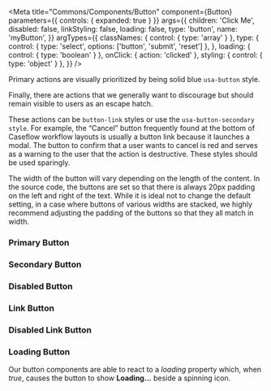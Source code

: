 


<Meta
  title="Commons/Components/Button"
  component={Button}
  parameters={{
    controls: { expanded: true }
  }}
  args={{
    children: 'Click Me',
    disabled: false,
    linkStyling: false,
    loading: false,
    type: 'button',
    name: 'myButton',
  }}
  argTypes={{
    classNames: { control: { type: 'array' } },
    type: {
      control: { type: 'select', options: ['button', 'submit', 'reset'] },
    },
    loading: { control: { type: 'boolean' } },
    onClick: { action: 'clicked' },
    styling: { control: { type: 'object' } },
  }}
/>

Primary actions are visually prioritized by being solid blue `usa-button` style.

Finally, there are actions that we generally want to discourage but should remain visible to users as an escape hatch.

These actions can be `button-link` styles or use the `usa-button-secondary style`.
For example, the “Cancel” button frequently found at the bottom of Caseflow workflow layouts
is usually a button link because it launches a modal.
The button to confirm that a user wants to cancel is red and serves as a warning to the user
that the action is destructive. These styles should be used sparingly.

The width of the button will vary depending on the length of the content.
In the source code, the buttons are set so that there is always 20px padding on the left
and right of the text. While it is ideal not to change the default setting, in a case where
buttons of various widths are stacked, we highly recommend adjusting the padding of the buttons
so that they all match in width.

### Primary Button
<Canvas>
  <Story story={ButtonStories.Primary} />
</Canvas>

### Secondary Button
<Canvas>
  <Story story={ButtonStories.Secondary} />
</Canvas>

### Disabled Button
<Canvas>
  <Story story={ButtonStories.Disabled} />
</Canvas>

### Link Button
<Canvas>
  <Story story={ButtonStories.Link} />
</Canvas>

### Disabled Link Button
<Canvas>
  <Story story={ButtonStories.DisabledLink} />
</Canvas>

### Loading Button
Our button components are able to react to a *loading* property which,
when *true*, causes the button to show **Loading...**
beside a spinning icon.

<Canvas>
  <Story story={ButtonStories.Loading} />
</Canvas>
